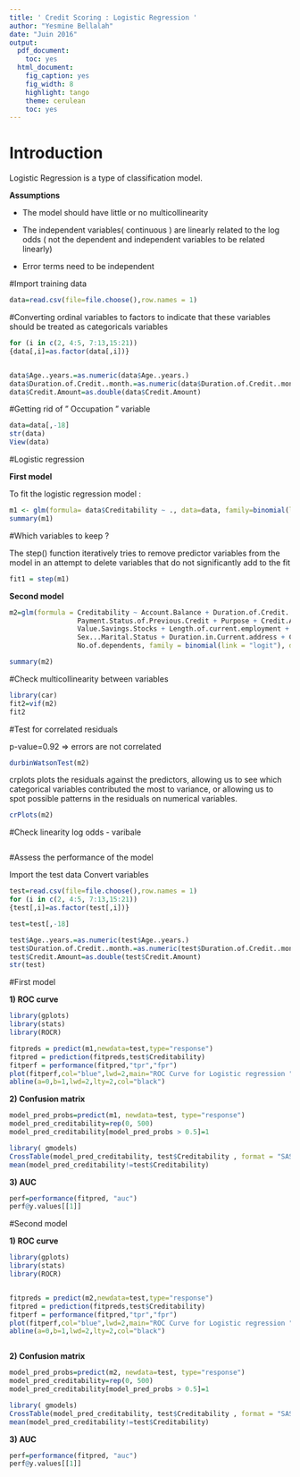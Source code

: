 ---
title: ' Credit Scoring : Logistic Regression '
author: "Yesmine Bellalah"
date: "Juin 2016"
output:
  pdf_document:
    toc: yes
  html_document:
    fig_caption: yes
    fig_width: 8
    highlight: tango
    theme: cerulean
    toc: yes
---
# Introduction 

Logistic Regression is a type of classification model. 

**Assumptions**

- The model should have little or no multicollinearity 

- The independent variables( continuous ) are linearly related to the log odds ( not the dependent and independent variables to be related linearly)

- Error terms need to be independent





#Import training data 

```{r, echo=TRUE}

data=read.csv(file=file.choose(),row.names = 1)

```

#Converting ordinal variables to  factors to indicate that these variables should be treated as  categoricals variables 

```{r, echo=TRUE,warning=FALSE}

for (i in c(2, 4:5, 7:13,15:21))
{data[,i]=as.factor(data[,i])}


data$Age..years.=as.numeric(data$Age..years.)
data$Duration.of.Credit..month.=as.numeric(data$Duration.of.Credit..month.)
data$Credit.Amount=as.double(data$Credit.Amount)

```

#Getting rid of " Occupation " variable 
```{r,echo=TRUE }
data=data[,-18]
str(data)
View(data)
```

#Logistic regression 

**First model**

To fit the logistic regression model :

```{r,echo=TRUE , warning=FALSE}
m1 <- glm(formula= data$Creditability ~ ., data=data, family=binomial(link = 'logit' ) )
summary(m1)

```

#Which variables to keep ? 

The step() function iteratively tries to remove predictor variables from the model in an attempt to delete variables that do not significantly add to the fit

```{r, echo= TRUE , warning= FALSE}
fit1 = step(m1)

```

**Second model** 

```{r,echo=TRUE,warning=FALSE}
m2=glm(formula = Creditability ~ Account.Balance + Duration.of.Credit..month. + 
                 Payment.Status.of.Previous.Credit + Purpose + Credit.Amount + 
                 Value.Savings.Stocks + Length.of.current.employment + Instalment.per.cent + 
                 Sex...Marital.Status + Duration.in.Current.address + Concurrent.Credits + 
                 No.of.dependents, family = binomial(link = "logit"), data = data)

summary(m2)

```

#Check multicollinearity between variables 

```{r, echo=TRUE , warning=FALSE}
library(car)
fit2=vif(m2)
fit2

```

#Test for correlated residuals 

p-value=0.92 => errors are not correlated 

```{r, echo=TRUE , warning=FALSE}
durbinWatsonTest(m2)
```

crplots plots the residuals against the predictors, allowing us to see which categorical variables contributed the most to variance, or allowing us to spot possible patterns in the residuals on numerical variables.

```{r, echo=FALSE , warning=FALSE}
crPlots(m2)

```

#Check linearity log odds - varibale 

```{r}

```


#Assess the performance of the model

Import the test data 
Convert variables 

```{r,echo=TRUE , warning=FALSE}
test=read.csv(file=file.choose(),row.names = 1)
for (i in c(2, 4:5, 7:13,15:21))
{test[,i]=as.factor(test[,i])}

test=test[,-18]

test$Age..years.=as.numeric(test$Age..years.)
test$Duration.of.Credit..month.=as.numeric(test$Duration.of.Credit..month.)
test$Credit.Amount=as.double(test$Credit.Amount)
str(test)
```

#First model

**1) ROC curve**

```{r,echo=TRUE , warning=FALSE}
library(gplots)
library(stats)
library(ROCR)

fitpreds = predict(m1,newdata=test,type="response")
fitpred = prediction(fitpreds,test$Creditability)
fitperf = performance(fitpred,"tpr","fpr")
plot(fitperf,col="blue",lwd=2,main="ROC Curve for Logistic regression ")
abline(a=0,b=1,lwd=2,lty=2,col="black")

```

**2) Confusion matrix**


```{r,echo=TRUE , warning=FALSE}
model_pred_probs=predict(m1, newdata=test, type="response")
model_pred_creditability=rep(0, 500)
model_pred_creditability[model_pred_probs > 0.5]=1

library( gmodels)
CrossTable(model_pred_creditability, test$Creditability , format = "SAS")
mean(model_pred_creditability!=test$Creditability)

```

**3) AUC**

```{r}
perf=performance(fitpred, "auc")
perf@y.values[[1]]
```

#Second model

**1) ROC curve**

```{r,echo=TRUE , warning=FALSE}
library(gplots)
library(stats)
library(ROCR)


fitpreds = predict(m2,newdata=test,type="response")
fitpred = prediction(fitpreds,test$Creditability)
fitperf = performance(fitpred,"tpr","fpr")
plot(fitperf,col="blue",lwd=2,main="ROC Curve for Logistic regression ")
abline(a=0,b=1,lwd=2,lty=2,col="black")



```

**2) Confusion matrix**


```{r,echo=TRUE , warning=FALSE}

model_pred_probs=predict(m2, newdata=test, type="response")
model_pred_creditability=rep(0, 500)
model_pred_creditability[model_pred_probs > 0.5]=1

library( gmodels)
CrossTable(model_pred_creditability, test$Creditability , format = "SAS")
mean(model_pred_creditability!=test$Creditability)


```

**3) AUC**

```{r}
perf=performance(fitpred, "auc")
perf@y.values[[1]]
```

